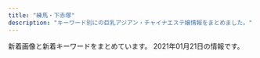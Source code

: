 ```yaml
---
title: "練馬・下赤塚"
description: "キーワード別にの巨乳アジアン・チャイナエステ嬢情報をまとめました。"
---
```


新着画像と新着キーワードをまとめています。
2021年01月21日の情報です。

<DmmAffiliateIns />
<KeywordTable
  shops={
    [
    {
        "url": "https://kachofugetsu.ests.jp/",
        "name": "\u82b1\u9ce5\u98a8\u6708",
        "img_links": [
            "https://kachofugetsu.ests.jp/images/link_nav02.jpg",
            "https://kachofugetsu.ests.jp/images/top.jpg",
            "https://kachofugetsu.ests.jp/images/link_nav03.jpg",
            "https://kachofugetsu.ests.jp/photos/sites/18/2021/01/2021011210020128.jpg",
            "https://kachofugetsu.ests.jp/images/room4.jpg",
            "https://kachofugetsu.ests.jp/photos/sites/18/2021/01/2021011210015989.jpg",
            "https://kachofugetsu.ests.jp/images/footer.jpg",
            "https://kachofugetsu.ests.jp/images/tit_staff.jpg",
            "https://kachofugetsu.ests.jp/photos/sites/18/2021/01/2021011210020045.jpg",
            "https://kachofugetsu.ests.jp/images/link_nav01.jpg",
            "https://kachofugetsu.ests.jp/photos/sites/18/2021/01/2021011210015951.jpg",
            "https://kachofugetsu.ests.jp/images/tit_news.png",
            "https://kachofugetsu.ests.jp/images/room1.jpg",
            "https://kachofugetsu.ests.jp/images/room2.jpg",
            "https://kachofugetsu.ests.jp/images/link_nav06.jpg",
            "https://kachofugetsu.ests.jp/images/room3.jpg",
            "https://kachofugetsu.ests.jp/images/link_nav05.jpg",
            "https://kachofugetsu.ests.jp/images/link_nav04.jpg"
        ],
        "station": "\u6210\u5897\u99c5",
        "keywords": {
            "86": 10,
            "D": 20,
            "C": 11,
            "85": 10
        }
    },
    {
        "url": "http://www.relaxes.info/",
        "name": "\u8776",
        "station": "\u4e0a\u677f\u6a4b\u99c5\u5317\u53e3",
        "keywords": {},
        "img_links": [
            "http://www.relaxes.info/images/s1.png",
            "http://www.relaxes.info/images/t2.png",
            "http://www.relaxes.info/images/price.jpg",
            "http://www.relaxes.info/up/uploads/2017071800271212.jpg",
            "http://www.relaxes.info/up/uploads/20201028211704mm.jpg",
            "http://www.relaxes.info/images/ttl_price.png",
            "http://www.relaxes.info/images/ttl_staff.png",
            "http://www.relaxes.info/images/info.jpg",
            "http://www.relaxes.info/up/uploads/20180315212810me.jpg",
            "http://www.relaxes.info/images/rec.png",
            "http://www.relaxes.info/images/t1.png",
            "http://www.relaxes.info/images/header_bg.png",
            "http://www.relaxes.info/images/ttl_qj.png"
        ]
    },
    {
        "name": "Kawaii\u604b\u4eba",
        "keywords": {
            "D": 4,
            "87": 4
        },
        "img_links": [
            "http://www.kawaii.mensest.com/images/icon_top.png",
            "http://www.kawaii.mensest.com/images/end-info.png",
            "http://www.kawaii.mensest.com/images/mainImg_sub.jpg",
            "http://www.kawaii.mensest.com/common/images/photo03.jpg",
            "http://www.kawaii.mensest.com/images/icon_concept.png",
            "http://www.kawaii.mensest.com/images/icon_info.png",
            "http://www.kawaii.mensest.com/images/icon_staff.png",
            "http://www.kawaii.mensest.com/common/images/photo02.jpg",
            "http://www.kawaii.mensest.com/common/images/photo01.jpg",
            "http://www.kawaii.mensest.com/files/009.jpg",
            "http://www.kawaii.mensest.com/files/010.jpg",
            "http://www.kawaii.mensest.com/images/btn2.png",
            "http://www.kawaii.mensest.com/images/icon_tel.png",
            "http://www.kawaii.mensest.com/files/012.jpg",
            "http://www.kawaii.mensest.com/files/011.jpg"
        ],
        "station": "\u7df4\u99ac\u99c5\u4e2d\u592e\u53e3",
        "url": "http://www.kawaii.mensest.com/"
    },
    {
        "name": "\u59eb",
        "img_links": [
            "http://anzu.abnavi.info/images/nbj3.jpg",
            "http://anzu.abnavi.info/images/room4.jpg",
            "http://anzu.abnavi.info/images/room3.jpg",
            "http://anzu.abnavi.info/photos/sites/35/2020/11/2020111701471610.jpg",
            "http://anzu.abnavi.info/images/room1.jpg",
            "http://anzu.abnavi.info/photos/sites/35/2020/10/2020103006583042.jpg",
            "http://anzu.abnavi.info/photos/sites/35/2021/01/2021010706402780.jpg",
            "http://anzu.abnavi.info/photos/sites/35/2020/10/2020103006583191.jpg",
            "http://anzu.abnavi.info/photos/sites/35/2020/10/2020103006583225.jpg",
            "http://anzu.abnavi.info/photos/sites/35/2020/11/2020111105580517.jpg",
            "http://anzu.abnavi.info/photos/sites/35/2020/11/2020110503074787.jpg",
            "http://anzu.abnavi.info/photos/sites/35/2020/11/2020110503074285.jpg",
            "http://anzu.abnavi.info/photos/sites/35/2021/01/202101210807271.jpg",
            "http://anzu.abnavi.info/images/top.jpg",
            "http://anzu.abnavi.info/images/room2.jpg",
            "http://anzu.abnavi.info/photos/sites/35/2020/11/2020111701471573.jpg",
            "http://anzu.abnavi.info/photos/sites/35/2020/10/2020103007061436.jpg",
            "http://anzu.abnavi.info/images/s_staff.jpg",
            "http://anzu.abnavi.info/images/nbj1.jpg",
            "http://anzu.abnavi.info/images/mobile.jpg",
            "http://anzu.abnavi.info/images/end.png",
            "http://anzu.abnavi.info/images/news_bj3.jpg",
            "http://anzu.abnavi.info/images/s_news.png",
            "http://anzu.abnavi.info/photos/sites/35/2020/10/2020103006583256.jpg"
        ],
        "keywords": {
            "C": 18,
            "E": 3,
            "88": 1,
            "85": 3,
            "83": 1,
            "87": 3,
            "86": 3,
            "D": 8
        },
        "url": "http://anzu.abnavi.info/",
        "station": "\u6210\u5897\u99c5"
    },
    {
        "url": "http://giuytor.xyz/",
        "img_links": [
            "http://giuytor.xyz/uploads/201210/1-201210163253163.jpg",
            "http://giuytor.xyz/uploads/201027/1-20102G24525a5.jpg",
            "http://giuytor.xyz/webstyle/line5.png",
            "http://giuytor.xyz/uploads/201210/1-2012101602095L.jpg",
            "http://giuytor.xyz/webstyle/line6.png",
            "http://giuytor.xyz/uploads/201030/1-201030101635910.jpg",
            "http://giuytor.xyz/uploads/201027/1-20102G24150649.jpg",
            "http://giuytor.xyz/webstyle/call(1).jpg",
            "http://giuytor.xyz/uploads/201112/1-20111210002S57.jpg",
            "http://giuytor.xyz/webstyle/line3.png",
            "http://giuytor.xyz/uploads/201026/1-2010261A409633.jpg",
            "http://giuytor.xyz/webstyle/sign(1).png",
            "http://giuytor.xyz/uploads/201026/1-2010261A21I03.jpg",
            "http://giuytor.xyz/webstyle/sign(2).png",
            "http://giuytor.xyz/webstyle/mobile_01.png",
            "http://giuytor.xyz/webstyle/line1.png",
            "http://giuytor.xyz/webstyle/line4.png",
            "http://giuytor.xyz/uploads/201027/1-20102G24422144.jpg",
            "http://giuytor.xyz/uploads/201027/1-20102G24601461.jpg",
            "http://giuytor.xyz/uploads/201027/1-20102G2423W16.jpg",
            "http://giuytor.xyz/webstyle/notice.png",
            "http://giuytor.xyz/webstyle/line2.png",
            "http://giuytor.xyz/webstyle/mobile_02.png",
            "http://giuytor.xyz/webstyle/call.jpg",
            "http://giuytor.xyz/webstyle/sign.png",
            "http://giuytor.xyz/uploads/201026/1-201026164952248.jpg",
            "http://giuytor.xyz/uploads/201027/1-20102G24336356.jpg"
        ],
        "station": "\u7df4\u99ac\u99c5A1\u51fa\u53e3",
        "name": "\u30d0\u30d3",
        "keywords": {
            "\u4e73": 8
        }
    },
    {
        "name": "\u30b7\u30a8\u30b9\u30bf",
        "keywords": {
            "88": 4,
            "85": 8,
            "D": 12
        },
        "img_links": [
            "http://siesta.ests.jp/images/acc2.jpg",
            "http://siesta.ests.jp/photos/sites/39/2021/01/2021011116333321.jpg",
            "http://siesta.ests.jp/images/mobile.jpg",
            "http://siesta.ests.jp/photos/sites/39/2021/01/2021011116333493.jpg",
            "http://siesta.ests.jp/images/news.jpg",
            "http://siesta.ests.jp/images/s-recriut.jpg",
            "http://siesta.ests.jp/images/s-staff.jpg",
            "http://siesta.ests.jp/images/acc3.jpg",
            "http://siesta.ests.jp/images/top.png",
            "http://siesta.ests.jp/images/acc4.jpg",
            "http://siesta.ests.jp/photos/sites/39/2021/01/2021011116333298.jpg",
            "http://siesta.ests.jp/images/info.jpg",
            "http://siesta.ests.jp/images/acc1.jpg",
            "http://siesta.ests.jp/images/mobile1.jpg",
            "http://siesta.ests.jp/images/pick.jpg"
        ],
        "station": "\u5927\u6cc9\u5b66\u5712\u99c5\u5317\u53e3",
        "url": "http://siesta.ests.jp/"
    },
    {
        "station": "\u3068\u304d\u308f\u53f0\u99c5\u5357\u53e3",
        "keywords": {
            "D": 7,
            "86": 3,
            "87": 4,
            "C": 2,
            "84": 1,
            "85": 1
        },
        "img_links": [
            "http://www.sugatabi.mesthe.com/files/009-02.jpg",
            "http://www.sugatabi.mesthe.com/files/001.jpg",
            "http://www.sugatabi.mesthe.com/images/shop/shop02.jpg",
            "http://www.sugatabi.mesthe.com/files/009.jpg",
            "http://www.sugatabi.mesthe.com/files/003.jpg",
            "http://www.sugatabi.mesthe.com/images/top_sche.png",
            "http://www.sugatabi.mesthe.com/files/002-02.jpg",
            "http://www.sugatabi.mesthe.com/files/004.jpg",
            "http://www.sugatabi.mesthe.com/files/005-02.jpg",
            "http://www.sugatabi.mesthe.com/files/006-02.jpg",
            "http://www.sugatabi.mesthe.com/files/002.jpg",
            "http://www.sugatabi.mesthe.com/files/005.jpg",
            "http://www.sugatabi.mesthe.com/files/004-02.jpg",
            "http://www.sugatabi.mesthe.com/files/003-02.jpg",
            "http://www.sugatabi.mesthe.com/images/top.jpg",
            "http://www.sugatabi.mesthe.com/files/010-02.jpg",
            "http://www.sugatabi.mesthe.com/files/008.jpg",
            "http://www.sugatabi.mesthe.com/images/girl-z2.jpg",
            "http://www.sugatabi.mesthe.com/files/006.jpg",
            "http://www.sugatabi.mesthe.com/images/bj3.png",
            "http://www.sugatabi.mesthe.com/images/staff_line.png",
            "http://www.sugatabi.mesthe.com/images/shop/shop04.jpg",
            "http://www.sugatabi.mesthe.com/images/mobile.jpg",
            "http://www.sugatabi.mesthe.com/files/001-02.jpg",
            "http://www.sugatabi.mesthe.com/images/girl-z1.jpg",
            "http://www.sugatabi.mesthe.com/images/shop/shop03.jpg",
            "http://www.sugatabi.mesthe.com/images/link_line.png",
            "http://www.sugatabi.mesthe.com/images/shop/shop01.jpg",
            "http://www.sugatabi.mesthe.com/files/008-02.jpg",
            "http://www.sugatabi.mesthe.com/files/010.jpg"
        ],
        "name": "\u59ff\u7f8e",
        "url": "http://www.sugatabi.mesthe.com/"
    },
    {
        "keywords": {
            "89": 3,
            "D": 1,
            "C": 1,
            "87": 1
        },
        "img_links": [
            "http://amaen.rankuens.com/css/nav/nav01.png",
            "http://amaen.rankuens.com/css/top04.jpg",
            "http://amaen.rankuens.com/css/right.png",
            "http://amaen.rankuens.com/css/staff/staff-002.jpg",
            "http://amaen.rankuens.com/css/nav/nav04.png",
            "http://amaen.rankuens.com/css/staff/staff-04.jpg",
            "http://amaen.rankuens.com/css/left.png",
            "http://amaen.rankuens.com/css/top01.jpg",
            "http://amaen.rankuens.com/css/nav/nav03.png",
            "http://amaen.rankuens.com/css/top02.jpg",
            "http://amaen.rankuens.com/css/nav/nav06.png",
            "http://amaen.rankuens.com/css/staff/staff-03.jpg",
            "http://amaen.rankuens.com/css/nav/nav02.png",
            "http://amaen.rankuens.com/css/nav/nav05.png",
            "http://amaen.rankuens.com/css/staff/naiyo02.png",
            "http://amaen.rankuens.com/css/head.jpg",
            "http://amaen.rankuens.com/css/staff/staff-001.jpg",
            "http://amaen.rankuens.com/css/staff/naiyo01.png"
        ],
        "url": "http://amaen.rankuens.com/",
        "station": "\u7df4\u99ac\u99c5",
        "name": "\u7518\u3048\u3093\u574a"
    },
    {
        "keywords": {},
        "url": "http://www.es-yas.click/",
        "name": "\u30b9\u30a6\u30a3\u30fc\u30c8",
        "img_links": [
            "http://www.es-yas.click/images/s1.png",
            "http://www.es-yas.click/images/sirase.jpg",
            "http://www.es-yas.click/img/sayuri1.jpg",
            "http://www.es-yas.click/images/ac1.png",
            "http://www.es-yas.click/images/3.jpg",
            "http://www.es-yas.click/images/int1.png",
            "http://www.es-yas.click/images/1.jpg",
            "http://www.es-yas.click/img/risa1.jpg",
            "http://www.es-yas.click/images/sys2.png",
            "http://www.es-yas.click/images/staff_t.jpg",
            "http://www.es-yas.click/images/info.png",
            "http://www.es-yas.click/images/head.jpg",
            "http://www.es-yas.click/images/sys1.png",
            "http://www.es-yas.click/images/int2.png",
            "http://www.es-yas.click/images/interior_t.jpg",
            "http://www.es-yas.click/images/mobile.jpg",
            "http://www.es-yas.click/img/aya1.jpg",
            "http://www.es-yas.click/images/news.jpg",
            "http://www.es-yas.click/images/2.jpg",
            "http://www.es-yas.click/images/tel.jpg",
            "http://www.es-yas.click/images/newface.png"
        ],
        "station": "\u4e2d\u6751\u6a4b\u99c5\u5357\u53e3"
    },
    {
        "keywords": {
            "F": 3,
            "E": 5,
            "C": 17,
            "89": 2,
            "88": 1,
            "D": 1,
            "87": 3,
            "86": 4
        },
        "img_links": [
            "http://binrou.net/i/img/sta115.jpg",
            "http://binrou.net/img/s112.jpg",
            "http://binrou.net/img/sta114.jpg",
            "http://binrou.net/img/sta111.jpg",
            "http://binrou.net/img/s108.jpg",
            "http://binrou.net/i/img/sta116.jpg",
            "http://binrou.net/i/img/sta94.jpg",
            "http://binrou.net/img/sta109.jpg",
            "http://binrou.net/i/img/r3.jpg",
            "http://binrou.net/i/img/sta92.jpg",
            "http://binrou.net/i/img/r2.jpg",
            "http://binrou.net/i/img/st111.jpg",
            "http://binrou.net/img/st107.jpg",
            "http://binrou.net/i/img/sta89.jpg",
            "http://binrou.net/img/sta117.jpg",
            "http://binrou.net/i/img/sta98.jpg",
            "http://binrou.net/img/st115.jpg",
            "http://binrou.net/img/mo.png",
            "http://binrou.net/img/s117.jpg",
            "http://binrou.net/i/img/sta112.jpg",
            "http://binrou.net/img/st108.jpg",
            "http://binrou.net/i/img/sta114.jpg",
            "http://binrou.net/img/acc.jpg",
            "http://binrou.net/img/st116.jpg",
            "http://binrou.net/i/img/sta117.jpg",
            "http://binrou.net/i/img/r4.jpg",
            "http://binrou.net/img/st112.jpg",
            "http://binrou.net/img/s115.jpg",
            "http://binrou.net/img/sta107.jpg",
            "http://binrou.net/img/st111.jpg",
            "http://binrou.net/img/sta115.jpg",
            "http://binrou.net/i/img/sta88.jpg",
            "http://binrou.net/img/pickup20.jpg",
            "http://binrou.net/i/img/sta100.jpg",
            "http://binrou.net/i/img/r1.jpg",
            "http://binrou.net/img/sta112.jpg",
            "http://binrou.net/i/img/sta97.jpg",
            "http://binrou.net/img/st114.jpg",
            "http://binrou.net/img/sta108.jpg",
            "http://binrou.net/img/st117.jpg",
            "http://binrou.net/img/sta116.jpg",
            "http://binrou.net/img/s109.jpg",
            "http://binrou.net/i/img/sta108.jpg",
            "http://binrou.net/img/s116.jpg",
            "http://binrou.net/i/img/st115.jpg",
            "http://binrou.net/i/img/sta105.jpg",
            "http://binrou.net/i/img/sta104.jpg",
            "http://binrou.net/i/img/sta111.jpg",
            "http://binrou.net/i/img/sta109.jpg",
            "http://binrou.net/i/img/acc.jpg",
            "http://binrou.net/i/img/sta80.jpg",
            "http://binrou.net/img/s111.jpg",
            "http://binrou.net/img/fla.jpg",
            "http://binrou.net/img/botton.jpg",
            "http://binrou.net/img/st109.jpg",
            "http://binrou.net/img/s114.jpg"
        ],
        "name": "\u30ad\u30e9\u30ad\u30e9",
        "station": "\u7df4\u99ac\u99c5\u897f\u53e3",
        "url": "http://binrou.net/"
    },
    {
        "station": "\u4e0b\u8d64\u585a\u99c5\u5317\u53e3",
        "url": "http://www.es-kou.link/",
        "img_links": [
            "http://www.es-kou.link/images/mobile.jpg",
            "http://www.es-kou.link/img/satomi1.jpg",
            "http://www.es-kou.link/images/int2.png",
            "http://www.es-kou.link/images/info.png",
            "http://www.es-kou.link/images/interior_t.jpg",
            "http://www.es-kou.link/images/head.jpg",
            "http://www.es-kou.link/images/sys2.jpg",
            "http://www.es-kou.link/images/int1.png",
            "http://www.es-kou.link/images/1.jpg",
            "http://www.es-kou.link/img/mimi1.jpg",
            "http://www.es-kou.link/images/b1.jpg",
            "http://www.es-kou.link/images/staff_t.jpg",
            "http://www.es-kou.link/img/nana1.jpg",
            "http://www.es-kou.link/images/2.jpg",
            "http://www.es-kou.link/images/sys3.png",
            "http://www.es-kou.link/images/sys1.jpg",
            "http://www.es-kou.link/images/b2.jpg",
            "http://www.es-kou.link/images/3.jpg",
            "http://www.es-kou.link/images/news.jpg",
            "http://www.es-kou.link/images/s1.png"
        ],
        "keywords": {},
        "name": "\u7d05\u6708"
    },
    {
        "url": "http://c-ikoi.work/",
        "keywords": {},
        "img_links": [
            "http://c-ikoi.work/images/4.jpg",
            "http://c-ikoi.work/img/riri1.jpg",
            "http://c-ikoi.work/images/int1.png",
            "http://c-ikoi.work/images/rec2.png",
            "http://c-ikoi.work/images/sys2.jpg",
            "http://c-ikoi.work/images/sys1.jpg",
            "http://c-ikoi.work/img/yuna1.jpg",
            "http://c-ikoi.work/images/line.png",
            "http://c-ikoi.work/images/1.jpg",
            "http://c-ikoi.work/img/momo1.jpg",
            "http://c-ikoi.work/images/tel.jpg",
            "http://c-ikoi.work/images/int2.png",
            "http://c-ikoi.work/images/int3.png",
            "http://c-ikoi.work/images/2.jpg",
            "http://c-ikoi.work/images/mobile.jpg",
            "http://c-ikoi.work/images/rec1.png",
            "http://c-ikoi.work/images/interior_t.jpg",
            "http://c-ikoi.work/img/misaki1.jpg",
            "http://c-ikoi.work/images/sys3.png",
            "http://c-ikoi.work/images/news.jpg",
            "http://c-ikoi.work/images/head.jpg",
            "http://c-ikoi.work/images/staff_t.jpg",
            "http://c-ikoi.work/images/3.jpg",
            "http://c-ikoi.work/images/concept.jpg"
        ],
        "name": "\u61a9",
        "station": "\u5927\u5c71\u99c5\u5357\u53e3"
    },
    {
        "url": "http://www.hanaest.net/",
        "keywords": {},
        "name": "\u83ef\uff5e\u306f\u306a\uff5e",
        "img_links": [
            "http://www.hanaest.net/up/uploads/20170621202142mimi.jpg",
            "http://www.hanaest.net/up/uploads/20171005214644212.jpg",
            "http://www.hanaest.net/images/r1.jpg",
            "http://www.hanaest.net/images/ttl_qj.png",
            "http://www.hanaest.net/images/s2.jpg",
            "http://www.hanaest.net/images/header_bg.png",
            "http://www.hanaest.net/images/ttl_staff.png",
            "http://www.hanaest.net/images/news.png",
            "http://www.hanaest.net/images/ttl_price.png",
            "http://www.hanaest.net/up/uploads/20161009222712tomo.jpg",
            "http://www.hanaest.net/up/uploads/20171017081729nana.jpg",
            "http://www.hanaest.net/images/qj.png",
            "http://www.hanaest.net/up/uploads/20161128220158nao.jpg",
            "http://www.hanaest.net/images/r2.jpg"
        ],
        "station": "\u4e0b\u8d64\u585a\u99c5\u5317\u53e3"
    },
    {
        "station": "\u3068\u304d\u308f\u53f0\u99c5\u5357\u53e3",
        "name": "\u6696\u5fc3",
        "img_links": [
            "http://www.hi-msg.com/dansin/images/end1.jpg",
            "http://www.hi-msg.com/dansin/images/top.jpg",
            "http://www.hi-msg.com/dansin/images/mobile.jpg",
            "http://www.hi-msg.com/dansin/images/p-4.jpg",
            "http://www.hi-msg.com/dansin/images/p-7.jpg",
            "http://www.hi-msg.com/dansin/images/p-6.jpg",
            "http://www.hi-msg.com/dansin/images/top1.jpg",
            "http://www.hi-msg.com/dansin/images/s_pick.jpg",
            "http://www.hi-msg.com/dansin/images/p-2.jpg",
            "http://www.hi-msg.com/dansin/images/p-4-1.jpg",
            "http://www.hi-msg.com/dansin/images/s_face.jpg",
            "http://www.hi-msg.com/dansin/images/p-2-1.jpg",
            "http://www.hi-msg.com/dansin/images/p-5-1.jpg",
            "http://www.hi-msg.com/dansin/images/s_info.jpg",
            "http://www.hi-msg.com/dansin/images/p-5.jpg",
            "http://www.hi-msg.com/dansin/images/p-6-1.jpg",
            "http://www.hi-msg.com/dansin/images/s_news.jpg",
            "http://www.hi-msg.com/dansin/images/p-8.jpg",
            "http://www.hi-msg.com/dansin/images/p-1-1.jpg",
            "http://www.hi-msg.com/dansin/images/1.jpg",
            "http://www.hi-msg.com/dansin/images/p-1.jpg",
            "http://www.hi-msg.com/dansin/images/nav.jpg"
        ],
        "keywords": {},
        "url": "http://www.hi-msg.com/dansin/"
    },
    {
        "url": "http://mannmaru.xyz/",
        "station": "\u6210\u5897\u99c5\u5317\u53e3",
        "img_links": [
            "http://mannmaru.xyz/uploads/201111/1-201111132535H6.jpg",
            "http://mannmaru.xyz/style/images/room1.jpg",
            "http://mannmaru.xyz/uploads/200930/1-20093009233O42.jpg",
            "http://mannmaru.xyz/uploads/201112/1-2011120U259211.jpg",
            "http://mannmaru.xyz/uploads/201106/1-2011061633492c.jpg",
            "http://mannmaru.xyz/style/images/room4.jpg",
            "http://mannmaru.xyz/style/images/staff_line.png",
            "http://mannmaru.xyz/style/images/room3.jpg",
            "http://mannmaru.xyz/uploads/201020/1-2010200TG3423.jpg",
            "http://mannmaru.xyz/uploads/201111/1-201111132553140.jpg",
            "http://mannmaru.xyz/uploads/201130/1-20113009352G24.jpg",
            "http://mannmaru.xyz/uploads/201130/1-20113009354V96.jpg",
            "http://mannmaru.xyz/uploads/201214/1-201214140544N0.jpg",
            "http://mannmaru.xyz/style/images/mobile.jpg",
            "http://mannmaru.xyz/uploads/201028/1-20102Q24S0942.jpg",
            "http://mannmaru.xyz/uploads/200908/1-200ZQ30412239.jpg",
            "http://mannmaru.xyz/style/images/dt.jpg",
            "http://mannmaru.xyz/uploads/201006/1-201006104323245.jpg",
            "http://mannmaru.xyz/uploads/201020/1-2010200T649248.jpg",
            "http://mannmaru.xyz/uploads/210115/1-2101151H414522.jpg",
            "http://mannmaru.xyz/uploads/201028/1-20102Q24PXb.jpg",
            "http://mannmaru.xyz/uploads/200829/1-200R913195W14.jpg",
            "http://mannmaru.xyz/uploads/201112/1-2011120U32Q21.jpg",
            "http://mannmaru.xyz/uploads/201106/1-201106163420503.jpg",
            "http://mannmaru.xyz/uploads/210105/1-210105124T2148.jpg",
            "http://mannmaru.xyz/uploads/201106/1-201106163411121.jpg",
            "http://mannmaru.xyz/uploads/201226/1-20122616061Aa.jpg",
            "http://mannmaru.xyz/style/images/top.png",
            "http://mannmaru.xyz/uploads/201026/1-201026095440P8.jpg",
            "http://mannmaru.xyz/uploads/210118/1-21011P91210456.jpg",
            "http://mannmaru.xyz/style/images/room2.jpg",
            "http://mannmaru.xyz/uploads/201006/1-201006104306102.jpg",
            "http://mannmaru.xyz/uploads/201006/1-201006104331a4.jpg",
            "http://mannmaru.xyz/style/images/girl-z1.jpg",
            "http://mannmaru.xyz/uploads/200930/1-200930092346129.jpg",
            "http://mannmaru.xyz/uploads/201010/1-2010101A4532c.jpg",
            "http://mannmaru.xyz/uploads/200912/1-200912152551K9.jpg",
            "http://mannmaru.xyz/uploads/201028/1-20102Q24R2Y7.jpg",
            "http://mannmaru.xyz/uploads/200930/1-200930092325118.jpg",
            "http://mannmaru.xyz/uploads/210105/1-210105124S0643.jpg",
            "http://mannmaru.xyz/uploads/201112/1-2011120U33N31.jpg",
            "http://mannmaru.xyz/style/images/girl-z2.jpg",
            "http://mannmaru.xyz/uploads/210118/1-21011P913545J.jpg",
            "http://mannmaru.xyz/style/images/bj3.png",
            "http://mannmaru.xyz/uploads/210105/1-210105124QM16.jpg",
            "http://mannmaru.xyz/style/images/end.jpg",
            "http://mannmaru.xyz/uploads/200908/1-200ZQ304213L.jpg",
            "http://mannmaru.xyz/uploads/210118/1-21011P9140L03.jpg",
            "http://mannmaru.xyz/uploads/200808/1-200PQ35300X8.jpg",
            "http://mannmaru.xyz/uploads/201214/1-2012141405532C.jpg",
            "http://mannmaru.xyz/uploads/200908/1-200ZQ30400545.jpg",
            "http://mannmaru.xyz/uploads/201020/1-2010200TF4347.jpg",
            "http://mannmaru.xyz/uploads/201214/1-201214140532633.jpg",
            "http://mannmaru.xyz/uploads/201130/1-20113009355I62.jpg",
            "http://mannmaru.xyz/uploads/201212/1-201212152243942.jpg",
            "http://mannmaru.xyz/uploads/201111/1-2011111325441M.jpg",
            "http://mannmaru.xyz/plus/images/room5.jpg"
        ],
        "name": "\u5348\u5f8c\u306e\u591c",
        "keywords": {
            "94": 1,
            "88": 1,
            "86": 18,
            "E": 1,
            "C": 26,
            "D": 18,
            "G": 1
        }
    },
    {
        "img_links": [
            "http://margaret.ests.jp/photos/sites/29/2020/08/2020080615352994.jpeg",
            "http://margaret.ests.jp/photos/sites/29/2020/05/202005281752578.jpg",
            "http://margaret.ests.jp/photos/sites/29/2020/06/2020062814010219.jpeg",
            "http://margaret.ests.jp/images/s_staff.png",
            "http://margaret.ests.jp/photos/sites/29/2020/04/202004081414540.jpg",
            "http://margaret.ests.jp/images/room2.jpg",
            "http://margaret.ests.jp/images/s_news.jpg",
            "http://margaret.ests.jp/images/mobile.jpg",
            "http://margaret.ests.jp/images/service3.jpg",
            "http://margaret.ests.jp/images/top.jpg",
            "http://margaret.ests.jp/photos/sites/29/2020/04/2020040205541033.jpg",
            "http://margaret.ests.jp/images/s_service.png",
            "http://margaret.ests.jp/photos/sites/29/2020/08/2020082222274080.jpeg",
            "http://margaret.ests.jp/photos/sites/29/2021/01/2021011511194654.jpg",
            "http://margaret.ests.jp/photos/sites/29/2020/03/2020032709162529.jpg",
            "http://margaret.ests.jp/photos/sites/29/2020/04/202004102157462.jpeg",
            "http://margaret.ests.jp/images/room4.jpg",
            "http://margaret.ests.jp/images/room3.jpg",
            "http://margaret.ests.jp/images/info.jpg",
            "http://margaret.ests.jp/photos/sites/29/2020/06/202006301829174.jpeg",
            "http://margaret.ests.jp/images/service1.jpg",
            "http://margaret.ests.jp/photos/sites/29/2020/04/2020041014190824.jpg",
            "http://margaret.ests.jp/images/service4.jpg",
            "http://margaret.ests.jp/images/service2.jpg",
            "http://margaret.ests.jp/images/room1.jpg",
            "http://margaret.ests.jp/images/s_pick.jpg"
        ],
        "station": "\u685c\u53f0\u99c5\u5317\u53e3",
        "keywords": {
            "F": 12,
            "E": 36,
            "D": 84,
            "88": 24,
            "85": 36,
            "86": 24,
            "87": 12
        },
        "url": "http://margaret.ests.jp/",
        "name": "\u30de\u30fc\u30ac\u30ec\u30c3\u30c8"
    },
    {
        "name": "\u3072\u307e\u308f\u308a",
        "url": "http://himawari.est-u.com/",
        "img_links": [
            "http://himawari.est-u.com/images/therpist.jpg",
            "http://himawari.est-u.com/images/down.jpg",
            "http://himawari.est-u.com/images/index_08.jpg",
            "http://himawari.est-u.com/images/a1.jpg",
            "http://himawari.est-u.com/images/index_02.jpg",
            "http://himawari.est-u.com/images/index2_08.jpg",
            "http://himawari.est-u.com/staff/umi.jpg",
            "http://himawari.est-u.com/images/index_10.jpg",
            "http://himawari.est-u.com/staff/eri.jpg",
            "http://himawari.est-u.com/staff/yuki.jpg",
            "http://himawari.est-u.com/images/a2.jpg",
            "http://himawari.est-u.com/staff/sakura.jpg",
            "http://himawari.est-u.com/staff/nami.jpg",
            "http://himawari.est-u.com/staff/izumi.jpg",
            "http://himawari.est-u.com/images/index_04.jpg",
            "http://himawari.est-u.com/staff/miyuki.jpg",
            "http://himawari.est-u.com/staff/asuka.jpg"
        ],
        "keywords": {
            "C": 7
        },
        "station": "\u7df4\u99ac\u99c5\u5357\u53e3"
    },
    {
        "name": "\u5927\u5983",
        "url": "http://sh-dafei.work/",
        "keywords": {},
        "station": "\u7df4\u99ac\u99c5\u897f\u53e3",
        "img_links": [
            "http://sh-dafei.work/uploads/181207/1-1Q20G40K63R.jpg",
            "http://sh-dafei.work/uploads/181206/1-1Q2061253211D.jpg",
            "http://sh-dafei.work/uploads/190329/1-1Z329151011c7.jpg",
            "http://sh-dafei.work/uploads/190809/1-1ZP9125I01S.jpg",
            "http://sh-dafei.work/uploads/201002/1-201002144Z11V.jpg",
            "http://sh-dafei.work/templets/default/pc/picture/face.png",
            "http://sh-dafei.work/uploads/171031/1-1G0311G556445.jpg",
            "http://sh-dafei.work/templets/default/pc/picture/end1.jpg",
            "http://sh-dafei.work/templets/default/pc/picture/s_staff.png",
            "http://sh-dafei.work/uploads/181206/1-1Q2061249563O.jpg",
            "http://sh-dafei.work/uploads/181206/1-1Q206125154224.jpg",
            "http://sh-dafei.work/uploads/200117/1-20011G614144B.jpg",
            "http://sh-dafei.work/uploads/190130/1-1Z130162635508.jpg",
            "http://sh-dafei.work/templets/default/pc/picture/s_pick.png",
            "http://sh-dafei.work/uploads/191115/1-191115132040J2.jpg",
            "http://sh-dafei.work/uploads/201113/1-20111314213cQ.jpg",
            "http://sh-dafei.work/uploads/180227/1-1P22G40S5448.jpg",
            "http://sh-dafei.work/templets/default/pc/picture/staffs.png",
            "http://sh-dafei.work/uploads/181214/1-1Q214154222511.jpg",
            "http://sh-dafei.work/uploads/181207/1-1Q20G35320X0.png",
            "http://sh-dafei.work/uploads/171031/1-1G0311G344914.jpg",
            "http://sh-dafei.work/uploads/171031/1-1G0311G531445.jpg",
            "http://sh-dafei.work/uploads/180612/1-1P6121601061c.jpg",
            "http://sh-dafei.work/uploads/181206/1-1Q2061250494E.jpg",
            "http://sh-dafei.work/uploads/190924/1-1Z924151334121.jpg",
            "http://sh-dafei.work/templets/default/pc/picture/s_news.png",
            "http://sh-dafei.work/uploads/180612/1-1P612160029349.jpg",
            "http://sh-dafei.work/uploads/171031/1-1G0311G505933.jpg",
            "http://sh-dafei.work/uploads/200612/1-200612154534W8.jpg",
            "http://sh-dafei.work/uploads/190301/1-1Z30116320A41.jpg",
            "http://sh-dafei.work/uploads/allimg/180612/1-1P612160305350.jpg",
            "http://sh-dafei.work/uploads/171031/1-1G0311G4095M.jpg"
        ]
    },
    {
        "url": "https://salasa.tokyo/",
        "img_links": [
            "https://salasa.tokyo/wp-content/themes/este/img/top-img01b.png",
            "https://salasa.tokyo/wp-content/uploads/2021/01/11salasa.jpg",
            "https://salasa.tokyo/wp-content/themes/este/img/top-img02.png",
            "https://salasa.tokyo/wp-content/themes/este/img/tel_footer.png",
            "https://salasa.tokyo/wp-content/themes/este/img/call.png",
            "https://salasa.tokyo/wp-content/themes/este/img/3.jpg",
            "https://salasa.tokyo/wp-content/themes/este/img/top-img01.png",
            "https://salasa.tokyo/wp-content/uploads/2020/02/1salasa.jpg",
            "https://salasa.tokyo/wp-content/themes/este/img/top-img04.png",
            "https://salasa.tokyo/wp-content/themes/este/img/1.jpg",
            "https://salasa.tokyo/wp-content/uploads/2020/02/32salasa.jpg",
            "https://salasa.tokyo/wp-content/themes/este/img/tel_header.png",
            "https://salasa.tokyo/wp-content/themes/este/img/2.jpg",
            "https://salasa.tokyo/wp-content/themes/este/img/top-img021.png",
            "https://salasa.tokyo/wp-content/themes/este/img/top-img05.png",
            "https://salasa.tokyo/wp-content/themes/este/img/4.jpg",
            "https://salasa.tokyo/wp-content/themes/este/img/top-img01a.png",
            "https://salasa.tokyo/wp-content/uploads/2020/02/11salasa.jpg",
            "https://salasa.tokyo/wp-content/uploads/2020/02/41salasa.jpg"
        ],
        "keywords": {
            "D": 6,
            "E": 8,
            "C": 5
        },
        "name": "\u3064\u307c\u307f",
        "station": "\u7df4\u99ac\u99c5\u897f\u53e3"
    },
    {
        "img_links": [
            "http://koukoku.xyz/garden/css/staff0002.jpg",
            "http://koukoku.xyz/garden/css/staff/staff003.jpg",
            "http://koukoku.xyz/garden/css/staff05.jpg",
            "http://koukoku.xyz/garden/css/staff/staff004.jpg",
            "http://koukoku.xyz/garden/css/nav/nav03.png",
            "http://koukoku.xyz/garden/css/nav/nav04.png",
            "http://koukoku.xyz/garden/css/right.jpg",
            "http://koukoku.xyz/garden/css/staff/staff05-b.jpg",
            "http://koukoku.xyz/garden/css/nav/nav05.png",
            "http://koukoku.xyz/garden/css/staff001.jpg",
            "http://koukoku.xyz/garden/css/staff06.jpg",
            "http://koukoku.xyz/garden/css/nav/nav01.png",
            "http://koukoku.xyz/garden/css/staff/staff001.jpg",
            "http://koukoku.xyz/garden/css/top04.jpg",
            "http://koukoku.xyz/garden/css/tel.png",
            "http://koukoku.xyz/garden/css/staff/staff002.jpg",
            "http://koukoku.xyz/garden/css/nav/nav02.png",
            "http://koukoku.xyz/garden/css/staff/staff05.jpg",
            "http://koukoku.xyz/garden/css/top01.jpg",
            "http://koukoku.xyz/garden/css/staff/staff06.jpg",
            "http://koukoku.xyz/garden/css/left.jpg",
            "http://koukoku.xyz/garden/css/nav/nav06.png"
        ],
        "url": "http://koukoku.xyz/garden/",
        "name": "\u591c\u306e\u30ac\u30fc\u30c7\u30f3",
        "station": "\u7df4\u99ac\u99c5",
        "keywords": {
            "D": 3,
            "85": 1,
            "87": 1,
            "E": 1,
            "F": 1,
            "92": 2,
            "C": 1,
            "89": 2
        }
    },
    {
        "name": "AROMA PLAZA \u30a2\u30ed\u30de\u30d7\u30e9\u30b6",
        "img_links": [
            "http://aroma-p.info/wp/wp-content/themes/Butterfly2_ver_1_3/images/room/5.jpg",
            "http://aroma-p.info/wp/wp-content/uploads/2019/07/faytusgiahojpk.jpg",
            "http://aroma-p.info/wp/wp-content/themes/Butterfly2_ver_1_3/images/room/3.jpg",
            "http://aroma-p.info/wp/wp-content/uploads/2018/06/hiusasalklksaa.jpg",
            "http://aroma-p.info/wp/wp-content/themes/Butterfly2_ver_1_3/images/room/2.jpg",
            "http://aroma-p.info/wp/wp-content/themes/Butterfly2_ver_1_3/images/room/1.jpg",
            "http://aroma-p.info/wp/wp-content/themes/Butterfly2_ver_1_3/images/room/4.jpg",
            "http://aroma-p.info/wp/wp-content/themes/Butterfly2_ver_1_3/event/top-img09.png",
            "http://aroma-p.info/wp/wp-content/uploads/2020/07/aws4e5drft1.jpg",
            "http://aroma-p.info/wp/wp-content/themes/Butterfly2_ver_1_3/images/call.png",
            "http://aroma-p.info/wp/wp-content/uploads/2019/11/asashiojpka.jpg",
            "http://aroma-p.info/wp/wp-content/uploads/2020/09/78654a1.jpg",
            "http://aroma-p.info/wp/wp-content/uploads/2020/11/iouyghsa.jpg",
            "http://aroma-p.info/wp/wp-content/uploads/2019/12/sayugihojka.jpg",
            "http://aroma-p.info/wp/wp-content/themes/Butterfly2_ver_1_3/event/top-img021.png",
            "http://aroma-p.info/wp/wp-content/themes/Butterfly2_ver_1_3/images/tel.png",
            "http://aroma-p.info/wp/wp-content/uploads/2019/07/darstyfauya.jpg",
            "http://aroma-p.info/wp/wp-content/themes/Butterfly2_ver_1_3/event/top-img01.png",
            "http://aroma-p.info/wp/wp-content/themes/Butterfly2_ver_1_3/images/room/6.jpg",
            "http://aroma-p.info/wp/wp-content/uploads/2020/10/198765rsa.jpg",
            "http://aroma-p.info/wp/wp-content/uploads/2019/01/hsiaojilakla.jpg"
        ],
        "url": "http://aroma-p.info/",
        "keywords": {
            "E": 6,
            "C": 4,
            "D": 10
        },
        "station": "\u77f3\u795e\u4e95\u516c\u5712\u99c5\u5357\u53e3"
    },
    {
        "img_links": [
            "http://tenpo2.iest.info/photos/sites/25/2019/07/2019072405051973.jpg",
            "http://tenpo2.iest.info/photos/sites/25/2019/04/2019042906213045.jpg",
            "http://tenpo2.iest.info/images/top.png",
            "http://tenpo2.iest.info/images/new1.png",
            "http://tenpo2.iest.info/images/room3.jpg",
            "http://tenpo2.iest.info/photos/sites/25/2020/08/2020082020101392.jpg",
            "http://tenpo2.iest.info/images/relax.jpg",
            "http://tenpo2.iest.info/photos/sites/25/2019/10/2019102807395780.jpg",
            "http://tenpo2.iest.info/photos/sites/25/2019/05/2019052301513957.jpg",
            "http://tenpo2.iest.info/photos/sites/25/2019/04/2019042608572293.jpg",
            "http://tenpo2.iest.info/images/room1.jpg",
            "http://tenpo2.iest.info/images/room4.jpg",
            "http://tenpo2.iest.info/photos/sites/25/2019/10/2019102807364817.jpg",
            "http://tenpo2.iest.info/photos/sites/25/2020/08/2020082020111794.jpg",
            "http://tenpo2.iest.info/images/mobile.jpg",
            "http://tenpo2.iest.info/images/s1.jpg",
            "http://tenpo2.iest.info/images/s3.jpg",
            "http://tenpo2.iest.info/images/room2.jpg",
            "http://tenpo2.iest.info/photos/sites/25/2019/04/2019041206453392.jpg",
            "http://tenpo2.iest.info/images/s_pick.png",
            "http://tenpo2.iest.info/photos/sites/25/2019/10/2019102807413363.jpg",
            "http://tenpo2.iest.info/images/info.jpg",
            "http://tenpo2.iest.info/images/s_news.png",
            "http://tenpo2.iest.info/images/s_staff.jpg"
        ],
        "keywords": {
            "87": 33,
            "C": 11,
            "85": 22,
            "D": 99,
            "86": 55
        },
        "url": "http://tenpo2.iest.info/",
        "station": "\u4e0a\u677f\u6a4b\u99c5\u5317\u53e3",
        "name": "\u6e29"
    },
    {
        "img_links": [
            "http://es-nerima.biz/wp-content/uploads/2016/10/gallery7.jpg",
            "http://es-nerima.biz/wp-content/uploads/2016/10/g6.jpg",
            "http://es-nerima.biz/wp-content/uploads/2016/10/g3-250x330.jpg",
            "http://es-nerima.biz/wp-content/themes/template-salon2/images/pickup-ttl.png",
            "http://es-nerima.biz/wp-content/themes/template-salon2/images/magazine.jpg",
            "http://es-nerima.biz/wp-content/uploads/2016/10/mika-250x330.jpg",
            "http://es-nerima.biz/wp-content/themes/template-salon2/images/slider1.jpg",
            "http://es-nerima.biz/wp-content/themes/template-salon2/images/gallery2.jpg",
            "http://es-nerima.biz/wp-content/uploads/2016/10/gallery8-600x600.jpg",
            "http://es-nerima.biz/wp-content/uploads/2016/10/eri.jpg",
            "http://es-nerima.biz/wp-content/uploads/2016/10/gallery2.jpg",
            "http://es-nerima.biz/wp-content/uploads/2016/10/mika.jpg",
            "http://es-nerima.biz/wp-content/themes/template-salon2/images/tel.png",
            "http://es-nerima.biz/wp-content/uploads/2016/10/g5-250x330.jpg",
            "http://es-nerima.biz/wp-content/uploads/2016/10/girl-1-300x450.jpg",
            "http://es-nerima.biz/wp-content/themes/template-salon2/images/gallery1.jpg",
            "http://es-nerima.biz/wp-content/themes/template-salon2/images/gallery-ttl.png",
            "http://es-nerima.biz/wp-content/themes/template-salon2/images/gallery3.jpg",
            "http://es-nerima.biz/wp-content/themes/template-salon2/images/massage-de_88_31.jpg",
            "http://es-nerima.biz/wp-content/themes/template-salon2/images/gallery4.jpg",
            "http://es-nerima.biz/wp-content/uploads/2016/10/gallery5.jpg",
            "http://es-nerima.biz/wp-content/uploads/2016/10/gallery6.jpg",
            "http://es-nerima.biz/wp-content/uploads/2016/10/gallery8.jpg",
            "http://es-nerima.biz/wp-content/themes/template-salon2/images/newface-ttl.png",
            "http://es-nerima.biz/wp-content/uploads/2016/10/girl-1-250x330.jpg",
            "http://es-nerima.biz/wp-content/uploads/2016/10/g3.jpg",
            "http://es-nerima.biz/wp-content/themes/template-salon2/images/news-ttl.png",
            "http://cdn.dino-es.com/images/logo/88x31DinoEs.png",
            "http://es-nerima.biz/wp-content/themes/template-salon2/images/camp-bnr.jpg",
            "http://es-nerima.biz/wp-content/uploads/2016/10/g5.jpg",
            "http://es-nerima.biz/wp-content/uploads/2016/10/g4-250x330.jpg",
            "http://es-nerima.biz/wp-content/themes/template-salon2/images/pickup-frame.png",
            "http://es-nerima.biz/wp-content/uploads/2016/10/camp-bnr.jpg",
            "http://es-nerima.biz/wp-content/uploads/2016/10/g6-250x330.jpg",
            "http://es-nerima.biz/wp-content/uploads/2016/10/eri-250x330.jpg",
            "http://es-nerima.biz/wp-content/uploads/2016/10/g1-250x330.jpg",
            "http://es-nerima.biz/wp-content/uploads/2016/10/girl-1.jpg",
            "http://es-nerima.biz/wp-content/uploads/2016/10/gallery1.jpg",
            "http://es-nerima.biz/wp-content/uploads/2016/10/gallery3.jpg"
        ],
        "url": "http://es-nerima.biz/",
        "name": "\u3046\u3089\u3089",
        "keywords": {},
        "station": "\u7df4\u99ac\u99c5\u5317\u53e3"
    },
    {
        "keywords": {
            "C": 7
        },
        "img_links": [
            "http://moonlove.est-u.com/images/index_05.jpg",
            "http://moonlove.est-u.com/images/index_13.jpg",
            "http://moonlove.est-u.com/images/index_08.jpg",
            "http://moonlove.est-u.com/images/s4.jpg",
            "http://moonlove.est-u.com/images/staff_09.jpg",
            "http://moonlove.est-u.com/staff/miki.jpg",
            "http://moonlove.est-u.com/images/index_15.jpg",
            "http://moonlove.est-u.com/images/s8.jpg",
            "http://moonlove.est-u.com/images/index_19.jpg",
            "http://moonlove.est-u.com/images/index_10.jpg",
            "http://moonlove.est-u.com/images/index_07.jpg",
            "http://moonlove.est-u.com/staff/nami.jpg",
            "http://moonlove.est-u.com/images/index_17.jpg",
            "http://moonlove.est-u.com/images/index_12.jpg",
            "http://moonlove.est-u.com/images/s5.jpg",
            "http://moonlove.est-u.com/images/index2_06.jpg",
            "http://moonlove.est-u.com/staff/sakura.jpg",
            "http://moonlove.est-u.com/images/s3.jpg",
            "http://moonlove.est-u.com/images/s6.jpg",
            "http://moonlove.est-u.com/images/s1.jpg",
            "http://moonlove.est-u.com/images/index_16.jpg",
            "http://moonlove.est-u.com/images/index3_06.jpg",
            "http://moonlove.est-u.com/staff/ayumi.jpg",
            "http://moonlove.est-u.com/images/index_14.jpg",
            "http://moonlove.est-u.com/images/index1_06.jpg",
            "http://moonlove.est-u.com/images/index_02.jpg",
            "http://moonlove.est-u.com/images/index_04.jpg",
            "http://moonlove.est-u.com/staff/kaori.jpg",
            "http://moonlove.est-u.com/images/icon_000.jpg"
        ],
        "url": "http://moonlove.est-u.com/",
        "station": "\u7df4\u99ac\u99c5\u5317\u53e3",
        "name": "\u6708\u306e\u604b"
    },
    {
        "img_links": [
            "http://ponfu-massage.work/img/sta45.jpg",
            "http://ponfu-massage.work/img/sta37.jpg",
            "http://ponfu-massage.work/img/campian.jpg",
            "http://ponfu-massage.work/img/s44.jpg",
            "http://ponfu-massage.work/img/sta38.jpg",
            "http://ponfu-massage.work/img/sta28.jpg",
            "http://ponfu-massage.work/img/sta30.jpg",
            "http://ponfu-massage.work/img/st40.jpg",
            "http://ponfu-massage.work/img/st45.jpg",
            "http://ponfu-massage.work/img/st39.jpg",
            "http://ponfu-massage.work/img/s42.jpg",
            "http://ponfu-massage.work/img/acc4.jpg",
            "http://ponfu-massage.work/img/s38.jpg",
            "http://ponfu-massage.work/img/s41.jpg",
            "http://ponfu-massage.work/img/acc1.jpg",
            "http://ponfu-massage.work/img/acc7.jpg",
            "http://ponfu-massage.work/img/st30.jpg",
            "http://ponfu-massage.work/img/acc5.jpg",
            "http://ponfu-massage.work/img/st28.jpg",
            "http://ponfu-massage.work/img/sta43.jpg",
            "http://ponfu-massage.work/img/st44.jpg",
            "http://ponfu-massage.work/img/s37.jpg",
            "http://ponfu-massage.work/img/sta35.jpg",
            "http://ponfu-massage.work/img/sta44.jpg",
            "http://ponfu-massage.work/img/sta42.jpg",
            "http://ponfu-massage.work/img/s43.jpg",
            "http://ponfu-massage.work/img/acc8.jpg",
            "http://ponfu-massage.work/img/sta40.jpg",
            "http://ponfu-massage.work/img/st37.jpg",
            "http://ponfu-massage.work/img/acc6.jpg",
            "http://ponfu-massage.work/img/s30.jpg",
            "http://ponfu-massage.work/img/st43.jpg",
            "http://ponfu-massage.work/img/s45.jpg",
            "http://ponfu-massage.work/img/botton.jpg",
            "http://ponfu-massage.work/img/st38.jpg",
            "http://ponfu-massage.work/img/st42.jpg",
            "http://ponfu-massage.work/img/s39.jpg",
            "http://ponfu-massage.work/img/acc10.jpg",
            "http://ponfu-massage.work/img/st35.jpg",
            "http://ponfu-massage.work/img/st18.jpg",
            "http://ponfu-massage.work/img/s40.jpg",
            "http://ponfu-massage.work/img/acc9.jpg",
            "http://ponfu-massage.work/img/acc3.jpg",
            "http://ponfu-massage.work/img/sta39.jpg",
            "http://ponfu-massage.work/img/st41.jpg",
            "http://ponfu-massage.work/img/sta41.jpg",
            "http://ponfu-massage.work/img/acc2.jpg"
        ],
        "station": "\u7df4\u99ac\u99c5\u897f\u53e3",
        "url": "http://ponfu-massage.work/",
        "keywords": {
            "C": 22,
            "84": 1,
            "87": 4,
            "F": 1,
            "88": 4,
            "D": 10,
            "E": 1,
            "85": 3,
            "89": 1
        },
        "name": "\u30dd\u30f3\u30d5\u30fc"
    },
    {
        "name": "\u7dd1",
        "station": "\u8981\u753a\u99c55\u756a\u51fa\u53e3",
        "keywords": {
            "87": 5,
            "F": 2,
            "C": 16,
            "89": 1,
            "D": 2,
            "88": 3,
            "E": 5
        },
        "url": "http://midori-massage.work/",
        "img_links": [
            "http://midori-massage.work/img/s47.png",
            "http://midori-massage.work/img/ss7.jpg",
            "http://midori-massage.work/img/ss37.jpg",
            "http://midori-massage.work/img/ss51.jpg",
            "http://midori-massage.work/img/ss50.jpg",
            "http://midori-massage.work/img/st50.jpg",
            "http://midori-massage.work/img/ss31.jpg",
            "http://midori-massage.work/img/ss43.jpg",
            "http://midori-massage.work/img/ss22.jpg",
            "http://midori-massage.work/img/ss44.jpg",
            "http://midori-massage.work/img/mo.png",
            "http://midori-massage.work/img/ss39.jpg",
            "http://midori-massage.work/img/ss23.jpg",
            "http://midori-massage.work/img/ss5.jpg",
            "http://midori-massage.work/img/ss53.jpg",
            "http://midori-massage.work/img/st57.jpg",
            "http://midori-massage.work/img/ss56.jpg",
            "http://midori-massage.work/img/fla-1.jpg",
            "http://midori-massage.work/img/ss10.jpg",
            "http://midori-massage.work/img/ss25.jpg",
            "http://midori-massage.work/img/st49.jpg",
            "http://midori-massage.work/img/ss29.jpg",
            "http://midori-massage.work/img/ss42.jpg",
            "http://midori-massage.work/img/fla-2.jpg",
            "http://midori-massage.work/img/s52.png",
            "http://midori-massage.work/img/ss40.jpg",
            "http://midori-massage.work/img/ss14.jpg",
            "http://midori-massage.work/img/ss24.jpg",
            "http://midori-massage.work/img/ss41.jpg",
            "http://midori-massage.work/img/ss48.jpg",
            "http://midori-massage.work/img/ss57.jpg",
            "http://midori-massage.work/img/ss17.jpg",
            "http://midori-massage.work/img/ss30.jpg",
            "http://midori-massage.work/img/ss52.jpg",
            "http://midori-massage.work/img/a1.jpg",
            "http://midori-massage.work/img/s49.png",
            "http://midori-massage.work/img/ss18.jpg",
            "http://midori-massage.work/img/ss1.jpg",
            "http://midori-massage.work/img/ss2.jpg",
            "http://midori-massage.work/img/st55.jpg",
            "http://midori-massage.work/img/ss4.jpg",
            "http://midori-massage.work/img/a2.jpg",
            "http://midori-massage.work/img/ss19.jpg",
            "http://midori-massage.work/img/ss33.jpg",
            "http://midori-massage.work/img/ss15.jpg",
            "http://midori-massage.work/img/s54.png",
            "http://midori-massage.work/img/s56.png",
            "http://midori-massage.work/img/ss26.jpg",
            "http://midori-massage.work/img/a3.jpg",
            "http://midori-massage.work/img/ss13.jpg",
            "http://midori-massage.work/img/st54.jpg",
            "http://midori-massage.work/img/st53.jpg",
            "http://midori-massage.work/img/ss12.jpg",
            "http://midori-massage.work/img/ss6.jpg",
            "http://midori-massage.work/img/s55.png",
            "http://midori-massage.work/img/s57.png",
            "http://midori-massage.work/img/ss21.jpg",
            "http://midori-massage.work/img/ss55.jpg",
            "http://midori-massage.work/img/ss32.jpg",
            "http://midori-massage.work/img/ss9.jpg",
            "http://midori-massage.work/img/ss16.jpg",
            "http://midori-massage.work/img/ss47.jpg",
            "http://midori-massage.work/img/botton.jpg",
            "http://midori-massage.work/img/ss36.jpg",
            "http://midori-massage.work/img/st47.jpg",
            "http://midori-massage.work/img/ss38.jpg",
            "http://midori-massage.work/img/ss20.jpg",
            "http://midori-massage.work/img/st56.jpg",
            "http://midori-massage.work/img/ss35.jpg",
            "http://midori-massage.work/img/ss54.jpg",
            "http://midori-massage.work/img/s50.png",
            "http://midori-massage.work/img/ss46.jpg",
            "http://midori-massage.work/img/ss34.jpg",
            "http://midori-massage.work/img/s53.png",
            "http://midori-massage.work/img/st52.jpg",
            "http://midori-massage.work/img/st056.jpg",
            "http://midori-massage.work/img/ss28.jpg",
            "http://midori-massage.work/img/ss8.jpg",
            "http://midori-massage.work/img/ss45.jpg",
            "http://midori-massage.work/img/ss49.jpg",
            "http://midori-massage.work/img/ss3.jpg"
        ]
    },
    {
        "keywords": {
            "83": 2,
            "95": 1,
            "C": 5,
            "88": 1,
            "G": 2,
            "80": 2,
            "87": 1,
            "D": 4,
            "86": 2,
            "84": 1,
            "F": 3,
            "91": 2,
            "94": 1,
            "93": 1
        },
        "url": "http://lachesis.este88.com/",
        "name": "\u30e9\u30b1\u30b7\u30b9\u5927\u6cc9\u5b66\u5712",
        "img_links": [
            "http://lachesis.este88.com/gals/amina2.jpg",
            "http://lachesis.este88.com/gals/arisa1.jpg",
            "http://lachesis.este88.com/gals/rinnka2.jpg",
            "https://lachesis.este88.com/images/bg_header3.jpg",
            "http://lachesis.este88.com/gals/miku1.jpg",
            "http://lachesis.este88.com/gals/tumugi3.jpg",
            "http://lachesis.este88.com/gals/miho3.jpg",
            "https://lachesis.este88.com/gals/minami1.jpg",
            "http://lachesis.este88.com/gals/yuu2.jpg",
            "https://lachesis.este88.com/gals/miku1.jpg",
            "http://lachesis.este88.com/gals/minami2.jpg",
            "https://lachesis.este88.com/gals/narumi1.jpg",
            "http://lachesis.este88.com/gals/yuu1.jpg",
            "http://lachesis.este88.com/gals/tumugi2.jpg",
            "http://lachesis.este88.com/gals/minami1.jpg",
            "http://lachesis.este88.com/gals/sayaka2.jpg",
            "https://lachesis.este88.com/gals/itika1.jpg",
            "http://lachesis.este88.com/images/bg_header.jpg",
            "https://lachesis.este88.com/images/sysh3bar.png",
            "http://lachesis.este88.com/gals/rinnka3.jpg",
            "http://lachesis.este88.com/images/sysh3bar.png",
            "http://lachesis.este88.com/gals/rinnka4.jpg",
            "http://lachesis.este88.com/gals/yuu3.jpg",
            "http://lachesis.este88.com/gals/amina1.jpg",
            "https://lachesis.este88.com/gals/tumugi1.jpg",
            "https://lachesis.este88.com/gals/aoi1.jpg",
            "http://lachesis.este88.com/gals/itika2.jpg",
            "https://lachesis.este88.com/gals/arisa1.jpg",
            "http://lachesis.este88.com/gals/sayaka1.jpg",
            "http://lachesis.este88.com/images/bg_header3.jpg",
            "http://lachesis.este88.com/gals/tumugi1.jpg",
            "http://lachesis.este88.com/gals/itika3.jpg",
            "https://lachesis.este88.com/gals/maria1.jpg",
            "https://lachesis.este88.com/images/line.jpg",
            "https://lachesis.este88.com/gals/mao1.jpg",
            "http://lachesis.este88.com/gals/miku2.jpg",
            "http://lachesis.este88.com/gals/rinnka1.jpg",
            "http://lachesis.este88.com/gals/mao2.jpg",
            "http://lachesis.este88.com/gals/miku3.jpg",
            "https://lachesis.este88.com/gals/yuu1.jpg",
            "https://lachesis.este88.com/gals/amina1.jpg",
            "https://lachesis.este88.com/gals/miho1.jpg",
            "http://lachesis.este88.com/gals/arisa2.jpg",
            "http://lachesis.este88.com/gals/maria1.jpg",
            "http://lachesis.este88.com/gals/miho1.jpg",
            "http://lachesis.este88.com/gals/amina3.jpg",
            "http://lachesis.este88.com/gals/arisa3.jpg",
            "http://lachesis.este88.com/gals/narumi4.jpg",
            "https://lachesis.este88.com/gals/rinnka1.jpg",
            "http://momipara.jp/img/link/momi234.jpg",
            "http://lachesis.este88.com/gals/yuu4.jpg",
            "http://lachesis.este88.com/gals/narumi1.jpg",
            "https://lachesis.este88.com/images/info5.jpg",
            "http://lachesis.este88.com/gals/miho2.jpg",
            "http://lachesis.este88.com/gals/sayaka3.jpg",
            "http://lachesis.este88.com/gals/aoi3.jpg",
            "http://lachesis.este88.com/gals/aoi2.jpg",
            "http://lachesis.este88.com/gals/mao1.jpg",
            "http://lachesis.este88.com/gals/itika1.jpg",
            "https://lachesis.este88.com/gals/sayaka1.jpg",
            "http://lachesis.este88.com/gals/aoi1.jpg",
            "http://lachesis.este88.com/gals/narumi2.jpg",
            "http://lachesis.este88.com/images/info5.jpg",
            "http://lachesis.este88.com/images/line.jpg",
            "http://lachesis.este88.com/gals/narumi3.jpg",
            "https://lachesis.este88.com/images/bg_header.jpg"
        ],
        "station": "\u5927\u6cc9\u5b66\u5712\u99c5"
    },
    {
        "img_links": [
            "http://www.nerima-rose.com/images/images/sys2018_03.jpg",
            "http://www.nerima-rose.com/images/aroma/r2.jpg",
            "http://www.nerima-rose.com/images/rosa-pindao_09.jpg",
            "http://www.nerima-rose.com/images/nav/nav-acc.jpg",
            "http://www.nerima-rose.com/images/aroma/r3.jpg",
            "http://www.nerima-rose.com/images/staff/16/kaori2.jpg",
            "http://www.nerima-rose.com/images/index-rosa_09.jpg",
            "http://www.nerima-rose.com/images/index-rosa_02.jpg",
            "http://www.nerima-rose.com/images/index-rosa_04.jpg",
            "http://www.nerima-rose.com/images/staff/17/2/nana.png",
            "http://www.nerima-rose.com/images/rosa-pindao_07.jpg",
            "http://www.nerima-rose.com/images/sys3.jpg",
            "http://www.nerima-rose.com/images/images/sys2018_06.jpg",
            "http://www.nerima-rose.com/images/staff/17/riri.jpg",
            "http://www.nerima-rose.com/images/staff/16/aya2.jpg",
            "http://www.nerima-rose.com/images/shop/h1.jpg",
            "http://www.nerima-rose.com/images/nav/nav-rec.jpg",
            "http://www.nerima-rose.com/images/shop/4/s1.jpg",
            "http://www.nerima-rose.com/images/rosa-sys_09a.jpg",
            "http://www.nerima-rose.com/images/rosa-sys_04.jpg",
            "http://www.nerima-rose.com/images/shop/3/sh1.jpg",
            "http://www.nerima-rose.com/images/shop/11.jpg",
            "http://www.nerima-rose.com/images/staff/16/misaki2.jpg",
            "http://www.nerima-rose.com/cgi-bin/topics/img/16-1.jpg",
            "http://www.nerima-rose.com/images/aroma/r1.jpg",
            "http://www.nerima-rose.com/images/staff/17/2/kina.jpg",
            "http://www.nerima-rose.com/images/staff/17/2/ena.jpg"
        ],
        "station": "\u7df4\u99ac\u99c5\u5357\u53e3",
        "keywords": {
            "C": 8
        },
        "name": "ROSE",
        "url": "http://www.nerima-rose.com/"
    },
    {
        "img_links": [
            "http://nymphe-est.biz/images/spt.png",
            "http://nymphe-est.biz/images/m6.png",
            "http://nymphe-est.biz/images/m5.png",
            "http://nymphe-est.biz/images/m1.png",
            "http://nymphe-est.biz/images/fla.jpg",
            "http://nymphe-est.biz/images/cg02.jpg",
            "http://nymphe-est.biz/images/stal.jpg",
            "http://nymphe-est.biz/images/m3.png",
            "http://nymphe-est.biz/images/no.png",
            "http://nymphe-est.biz/images/m2.png",
            "http://nymphe-est.biz/images/top.png",
            "http://nymphe-est.biz/images/bul.jpg",
            "http://nymphe-est.biz/images/tit3.jpg",
            "http://nymphe-est.biz/images/bur.jpg",
            "http://nymphe-est.biz/images/tm.jpg",
            "http://nymphe-est.biz/images/tit5.jpg",
            "http://nymphe-est.biz/images/cg01.jpg",
            "http://nymphe-est.biz/images/cg03.jpg",
            "http://nymphe-est.biz/images/tit6.jpg",
            "http://nymphe-est.biz/images/m4.png",
            "http://nymphe-est.biz/images/tit2.jpg",
            "http://nymphe-est.biz/images/accl.jpg",
            "http://nymphe-est.biz/images/stat.jpg",
            "http://nymphe-est.biz/images/tit4.jpg"
        ],
        "station": "\u6771\u6b66\u7df4\u99ac\u99c5\u5317\u53e3",
        "name": "\u59eb\u306e\u3086\u3073\u3055\u304d",
        "url": "http://nymphe-est.biz/",
        "keywords": {
            "D": 2,
            "E": 1
        }
    },
    {
        "station": "\u4e0b\u8d64\u585a\u99c5\u5317\u53e3",
        "img_links": [
            "http://c-sakura.work/images/news.png",
            "http://c-sakura.work/images/tel.jpg",
            "http://c-sakura.work/img/ami1.jpg",
            "http://c-sakura.work/images/interior_t.jpg",
            "http://c-sakura.work/images/2.jpg",
            "http://c-sakura.work/img/yuyu1.jpg",
            "http://c-sakura.work/images/staff_t.jpg",
            "http://c-sakura.work/images/int1.png",
            "http://c-sakura.work/img/yuri1.jpg",
            "http://c-sakura.work/images/head.jpg",
            "http://c-sakura.work/images/sys1.png",
            "http://c-sakura.work/images/sisu.png",
            "http://c-sakura.work/images/1.jpg",
            "http://c-sakura.work/images/mobile.jpg",
            "http://c-sakura.work/images/info.png",
            "http://c-sakura.work/images/int2.png",
            "http://c-sakura.work/images/3.jpg"
        ],
        "name": "\u9577\u4e45*\u3061\u3087\u3046\u304d\u3085\u3046",
        "keywords": {},
        "url": "http://c-sakura.work/"
    },
    {
        "keywords": {
            "C": 13
        },
        "station": "\u4e2d\u6751\u6a4b\u99c5",
        "img_links": [
            "http://www.e-rakuraku.info/images/g3.jpg",
            "http://www.e-rakuraku.info/images/mobile.png",
            "http://www.e-rakuraku.info/images/g1.jpg",
            "http://www.e-rakuraku.info/images/huiyuan.png",
            "http://www.e-rakuraku.info/images/tite-gallery.png",
            "http://www.e-rakuraku.info/images/g0.jpg",
            "http://www.e-rakuraku.info/images/s1.png",
            "http://www.e-rakuraku.info/images/newfacet.png",
            "http://www.e-rakuraku.info/images/g4.jpg",
            "http://www.e-rakuraku.info/images/nei_03.jpg",
            "http://www.e-rakuraku.info/images/sr.png",
            "http://www.e-rakuraku.info/images/newt.png",
            "http://www.e-rakuraku.info/images/s2.png",
            "http://www.e-rakuraku.info/images/g2.jpg",
            "http://www.e-rakuraku.info/images/tel.png",
            "http://www.e-rakuraku.info/images/tite-staff.png",
            "http://www.e-rakuraku.info/images/g5.jpg",
            "http://www.e-rakuraku.info/images/top.jpg"
        ],
        "url": "http://www.e-rakuraku.info/",
        "name": "\u697d\u697d"
    },
    {
        "keywords": {},
        "station": "\u65b0\u685c\u53f0\u99c5",
        "img_links": [],
        "name": "\u697d\u3005",
        "url": "https://1270791003.wixsite.com/mysite/"
    },
    {
        "img_links": [
            "http://www.seoul.esjp.info/img/change-004.png",
            "http://www.seoul.esjp.info/img/head.png",
            "http://www.seoul.esjp.info/files/007.jpg",
            "http://www.seoul.esjp.info/img/nav-003.png",
            "http://www.seoul.esjp.info/files/004.jpg",
            "http://www.seoul.esjp.info/img/change-002.png",
            "http://www.seoul.esjp.info/files/006.jpg",
            "http://www.seoul.esjp.info/img/change-005.png",
            "http://www.seoul.esjp.info/img/change-006.png",
            "http://www.seoul.esjp.info/img/nav-004.png",
            "http://www.seoul.esjp.info/img/nav-002.png",
            "http://www.seoul.esjp.info/img/nav-006.png",
            "http://www.seoul.esjp.info/files/005.jpg",
            "http://www.seoul.esjp.info/files/001.jpg",
            "http://www.seoul.esjp.info/img/recuit.png",
            "http://www.seoul.esjp.info/files/003.jpg",
            "http://www.seoul.esjp.info/files/015.jpg",
            "http://www.seoul.esjp.info/img/change-001.png",
            "http://www.seoul.esjp.info/files/012.jpg",
            "http://www.seoul.esjp.info/img/nav-005.png",
            "http://www.seoul.esjp.info/files/008.jpg",
            "http://www.seoul.esjp.info/img/main-top01.png",
            "http://www.seoul.esjp.info/files/010.jpg",
            "http://www.seoul.esjp.info/img/change-003.png",
            "http://www.seoul.esjp.info/files/013.jpg",
            "http://www.seoul.esjp.info/img/foot.png",
            "http://www.seoul.esjp.info/files/011.jpg",
            "http://www.seoul.esjp.info/img/nav-001.png",
            "http://www.seoul.esjp.info/img/main-top03.png"
        ],
        "name": "\u7652\u3057\u306e\u90e8\u5c4b",
        "station": "\u7df4\u99ac\u99c5\u897f\u53e3",
        "keywords": {
            "87": 1,
            "86": 3,
            "D": 4
        },
        "url": "http://www.seoul.esjp.info/"
    }
]
}
/>
<DmmAffiliateScript />
